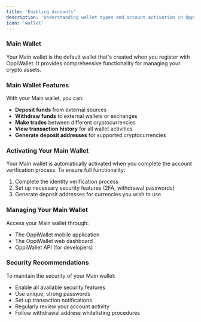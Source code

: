 ```yaml
---
title: 'Enabling Accounts'
description: 'Understanding wallet types and account activation in OppiWallet'
icon: 'wallet'
---
```


### Main Wallet

Your Main wallet is the default wallet that's created when you register with OppiWallet. It provides comprehensive functionality for managing your crypto assets.

### Main Wallet Features

With your Main wallet, you can:

- **Deposit funds** from external sources
- **Withdraw funds** to external wallets or exchanges
- **Make trades** between different cryptocurrencies
- **View transaction history** for all wallet activities
- **Generate deposit addresses** for supported cryptocurrencies

### Activating Your Main Wallet

Your Main wallet is automatically activated when you complete the account verification process. To ensure full functionality:

1. Complete the identity verification process
2. Set up necessary security features (2FA, withdrawal passwords)
3. Generate deposit addresses for currencies you wish to use

### Managing Your Main Wallet

Access your Main wallet through:
- The OppiWallet mobile application
- The OppiWallet web dashboard
- OppiWallet API (for developers)

### Security Recommendations

To maintain the security of your Main wallet:

- Enable all available security features
- Use unique, strong passwords
- Set up transaction notifications
- Regularly review your account activity
- Follow withdrawal address whitelisting procedures
